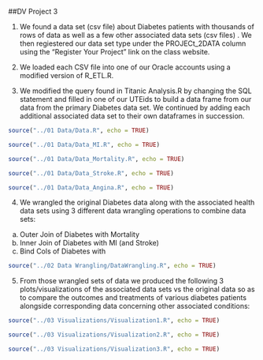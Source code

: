 ##DV Project 3

1) We found a data set (csv file) about Diabetes patients with thousands of rows of data as well as a few other associated data sets (csv files) . We then regiestered our data set type under the PROJECt_2DATA column using the "Register Your Project" link on the class website.

2) We loaded each CSV file into one of our Oracle accounts using a modified version of R_ETL.R.

3) We modified the query found in Titanic Analysis.R by changing the SQL statement and filled in one of our UTEids to build a data frame from our data from the primary Diabetes data set. We continued by adding each additional associated data set to their own dataframes in succession.

```r
source("../01 Data/Data.R", echo = TRUE)
```

```r
source("../01 Data/Data_MI.R", echo = TRUE)
```

```r
source("../01 Data/Data_Mortality.R", echo = TRUE)
```

```r
source("../01 Data/Data_Stroke.R", echo = TRUE)
```

```r
source("../01 Data/Data_Angina.R", echo = TRUE)
```

4) We wrangled the original Diabetes data along with the associated health data sets using 3 different data wrangling operations to combine data sets:
a. Outer Join of Diabetes with Mortality
b. Inner Join of Diabetes with MI (and Stroke)
c. Bind Cols of Diabetes with 

```r
source("../02 Data Wrangling/DataWrangling.R", echo = TRUE)
```

5) From those wrangled sets of data we produced the following 3 plots/visualizations of the associated data sets vs the original data so as to compare the outcomes and treatments of various diabetes patients alongside corresponding data concerning other associated conditions:


```r
source("../03 Visualizations/Visualization1.R", echo = TRUE)
```

```r
source("../03 Visualizations/Visualization2.R", echo = TRUE)
```
```r
source("../03 Visualizations/Visualization3.R", echo = TRUE)
```